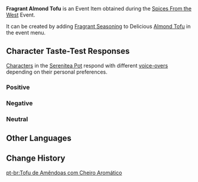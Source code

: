 {{Item Infobox
|id           = 101752
|image        = Item Fragrant Almond Tofu.png
|type         = Consumables
|group2       = Event Items
|invCategory  = Precious Items
|group        = Fragrant Dishes
|rarity       = 2
|description  = A delicious dish with some extra seasoning! It gives off a titillating aroma... But whose tastes will this dish suit? Invite your friends, invite your pals &mdash; get them to try this new dish!
|source1      = [[Spices From the West]] Event
|event        = Spices From the West
}}
'''Fragrant Almond Tofu''' is an Event Item obtained during the [[Spices From the West]] Event.

It can be created by adding [[Fragrant Seasoning]] to Delicious [[Almond Tofu]] in the event menu.

==Character Taste-Test Responses==
[[Characters]] in the [[Serenitea Pot]] respond with different [[Spices From the West/Voice-Overs|voice-overs]] depending on their personal preferences.

===Positive===
{{Card List|Albedo,Arataki Itto,Chongyun,Eula,Fischl,Gorou,Ningguang,Noelle,Qiqi,Raiden Shogun,Sucrose,Venti,Xiao,Xingqiu}}

===Negative===
{{Card List|Beidou,Ganyu,Kaeya,Kujou Sara,Razor,Rosaria,Xinyan,Yanfei,Yelan}}

===Neutral===
{{Card List|Amber,Barbara,Bennett,Diluc,Diona,Hu Tao,Jean,Kaedehara Kazuha,Kamisato Ayaka,Kamisato Ayato,Keqing,Klee,Lisa,Mona,Sangonomiya Kokomi,Sayu,Shenhe,Tartaglia,Thoma,Xiangling,Yae Miko,Yoimiya,Yun Jin,Zhongli}}

==Other Languages==
{{Other Languages|default_hidden = 1
|en      = Fragrant Almond Tofu
|zhs     = 香气四溢的杏仁豆腐
|zhs_rm  = Xiāngqìsìyì de Xìngrén Dòufu
|zht     = 香氣四溢的杏仁豆腐
|zht_rm  = Xiāngqìsìyì de Xìngrén Dòufu
|ja      = 香り高い杏仁豆腐
|ja_rm   = Kaoritakai Annin Toufu
|ko      = 향기로운 행인두부
|ko_rm   = Hyanggiroun Haeng'indubu
|es      = Tofu de almendras aromático
|fr      = Tofu aux amandes (parfumé)
|ru      = Ароматный миндальный тофу
|th      = Almond Tofu หอมกรุ่น
|th_rm   = Almond Tofu Hom Krun
|vi      = Đậu Hũ Hạnh Nhân Thơm Lừng
|de      = Duftender Mandeltofu
|id      = Fragrant Almond Tofu
|pt      = Tofu de Amêndoas com Cheiro Aromático
}}

==Change History==
{{Change History|2.6}}

[[pt-br:Tofu de Amêndoas com Cheiro Aromático]]